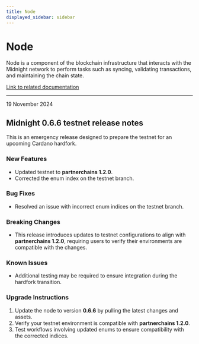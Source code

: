 ```yaml
---
title: Node
displayed_sidebar: sidebar
---
```


# Node

Node is a component of the blockchain infrastructure that interacts with the Midnight network to perform tasks such as syncing, validating transactions, and maintaining the chain state.

[Link to related documentation](../../develop/nodes-and-dapps/node-endpoints)

---

<div 
  style={{
    marginTop: '0',
    fontSize: '1rem',
    fontWeight: 'normal',
    marginBottom: '0.5rem'
  }}
>
  19 November 2024
</div>

## Midnight 0.6.6 testnet release notes

This is an emergency release designed to prepare the testnet for an upcoming Cardano hardfork.

### New Features

- Updated testnet to **partnerchains 1.2.0**.
- Corrected the enum index on the testnet branch.

### Bug Fixes

- Resolved an issue with incorrect enum indices on the testnet branch.

### Breaking Changes

- This release introduces updates to testnet configurations to align with **partnerchains 1.2.0**, requiring users to verify their environments are compatible with the changes.

### Known Issues

- Additional testing may be required to ensure integration during the hardfork transition.

### Upgrade Instructions

1. Update the node to version **0.6.6** by pulling the latest changes and assets.
2. Verify your testnet environment is compatible with **partnerchains 1.2.0**.
3. Test workflows involving updated enums to ensure compatibility with the corrected indices.
